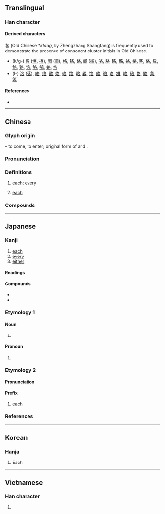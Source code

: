 {{also|名}}
{{character info/new}}
==Translingual==

===Han character===
{{Han char|rn=30|rad=口|as=03|sn=6|four=27604|canj=HER|ids=⿱夂口}}

====Derived characters====
各 (Old Chinese *''klaag'', by Zhengzhang Shangfang) is frequently used to demonstrate the presence of consonant cluster initials in Old Chinese.
* (k/g-) [[客]] ([[愘]], [[揢]]), [[閣]] ([[擱]]), [[格]], [[铬]], [[鉻]], [[阁]] ([[搁]]), [[咯]], [[胳]], [[硌]], [[骼]], [[袼]], [[挌]], [[茖]], [[佫]], [[敋]], [[鮥]], [[臵]], [[饹]], [[觡]], [[鵅]], [[蛒]], [[恪]]
* (l-) [[洛]] ([[落]]), [[絡]], [[络]], [[酪]], [[烙]], [[珞]], [[路]], [[略]], [[畧]], [[饹]], [[餎]], [[骆]], [[珞]], [[雒]], [[峈]], [[硌]], [[詻]], [[鮥]], [[洜]], [[笿]]

====References====
* {{Han ref|kx=0174.180|dkj=03281|dj=0387.110|hdz=10583.010|uh=5404|ud=21508|bh=A655|bd=42581}}

----

==Chinese==
{{zh-forms}}

===Glyph origin===
{{Han etyl}}
{{Han compound|夂|口|ls=ic|t1=sole of foot}} – to come, to enter; original form of {{och-l|𢓜}} and {{och-l|格}}.

===Pronunciation===
{{zh-pron
|m=gè,gě
|m_note=gě - only in {{zh-l|*自各兒}}
|c=gok3
|h=pfs=kok
|mn=koh/kok
|mn_note=koh - vernacular; kok - literary
|w=4koq
|mc=y
|oc=y
|ma=y
|cat=det,adv
}}

===Definitions===
{{zh-hanzi}}

# [[each]]; [[every]] {{gloss|determiner}}
#: {{zh-syn|每}}
#: {{zh-x|各種各樣|all sorts}}
#: {{zh-x|各位|everyone present; you all; everybody}}
# [[each]] {{gloss|adverb}}
#: {{zh-x|各-盡-其-責|each fulfils his/her responsibilities}}

===Compounds===
{{zh-der|人各有志|人持各見|分財各居|加爾各答|各不相犯|各不相謀|各不相讓|各不相關|各不相顧|各人|各位|各個|各個擊破|各別|各剌剌|各半|各司其事|各各|各國|各執一詞|各執己見|各執所見|各奔前程|各奔東西|各展其長|各式|各式各樣|各得其宜|各得其所|各從其志|各憑本事|各懷一心|各懷異心|各懷鬼胎|各抒己見|各抱一角|各持己見|各支支|各有千秋|各有各的|各有所長|各樣|各為其主|各琅琅|各界|各界人士|各異其趣|各白世人|各盡其用|各盡所能|各相|各省|各眾|各種|各自|各自東西|各自為戰|各自為政|各自獨立|各自進行|各色|各處|各行其志|各行其是|各行各業|各衣另飯|各說各話|各路|各門另戶|各闢蹊徑|各霸一方|各項|各類|各顯神通|同居各爨|同床各夢|天各一方|急并各邦|波多黎各|泰系各族|物各有主|骨肉各方|各方}}

{{zh-cat|Beginning}}

----

==Japanese==

===Kanji===
{{ja-kanji|grade=4|rs=口03}}

# [[each]]
# [[every]]
# [[either]]

====Readings====
{{ja-readings
|on=かく
|kun=おの.おの-
}}

====Compounds====
* {{ja-r|各停|かくてい}}
* {{ja-r|各駅停車|かくえき ていしゃ}}

===Etymology 1===

====Noun====
{{ja-noun|おの.おの}}

# {{alternative form of|各々|lang=ja}}

====Pronoun====
{{ja-pos|pronoun|おの.おの}}

# {{alternative form of|各々|lang=ja}}

===Etymology 2===

====Pronunciation====
{{ja-pron|かく|acc=1|acc_ref=SMK2,NHK}}

====Prefix====
{{ja-pos|prefix|かく}}

# [[each]]

===References===
<references/>

----

==Korean==

===Hanja===
{{ko-hanja|hangeul=각|rv=gak|mr=kak|eumhun=각각}}

# Each

----

==Vietnamese==

===Han character===
{{vi-hantu|[[các]], [[cắc]], [[gạc]], [[gật]], [[gác]]|rs=口03}}

# {{defn|lang=vi|sort=口03}}